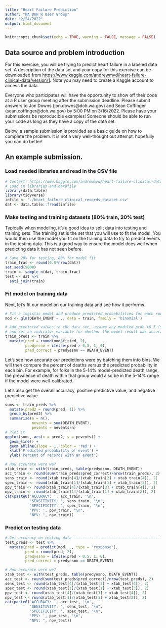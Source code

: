 ```yaml
---
title: "Heart Failure Prediction"
author: "WA DOH R User Group"
date: "2/24/2022"
output: html_document
---
```


```r
knitr::opts_chunk$set(echo = TRUE, warning = FALSE, message = FALSE)
```

## Data source and problem introduction

For this exercise, you will be trying to predict heart failure in a labeled data set. A description of the data set and your copy for this exercise can be downloaded from <https://www.kaggle.com/andrewmvd/heart-failure-clinical-data/version/1>. Note you may need to create a Kaggle account to access the data.

Everyone who participates will have the opportunity to show off their code at a R user group meeting after the submission deadline. Please submit answers to Jon Downs (jon.downs@doh.wa.gov) and Sean Coffinger (sean.coffinger@doh.wa.gov) by 5:00 PM on 3/16/2022. Please have your submissions be reproducible examples! Someone should be able to run your code as long as they have a copy of the data set.

Below, a sample submission is provided as a basic guide on how to complete the problem. It is not a very well-thought out attempt: hopefully you can do better!

## An example submission.

### Load needed libraries and read in the CSV file

```r
# Contest: https://www.kaggle.com/andrewmvd/heart-failure-clinical-data/version/1
# Load in libraries and datafile
library(data.table)
library(tidyverse)
infile <- './heart_failure_clinical_records_dataset.csv'
dat <- data.table::fread(infile)
```

### Make testing and training datasets (80% train, 20% test)

Typically when modeling, it's a good idea to split data into testing and training sets. The training set is the set that you will use to fit the model. You would then use the model you fit on the training data to try to predict events in the testing data. This is a good way to ensure the model does well when predicting data it has not seen before.

```r
# Save 20% for testing, 80% for model fit
train_frac <- round(0.8*nrow(dat))
set.seed(9000)
train <- sample_n(dat, train_frac)
test <- dat %>%
  anti_join(train)

```


### Fit model on training data

Next, let's fit our model on our training data and see how it performs

```r
# Fit a logistic model and produce predicted probabilities for each row
mod <- glm(DEATH_EVENT ~ ., data = train, family = 'binomial')

# Add predicted values to the data set, assume any modeled prob >0.5 is a yes,
# and set an indicator variable for whether the model result was accurate
train_preds <- train %>%
  mutate(pred = round(mod$fitted, 2),
         predyesno = ifelse(pred > 0.5, 1, 0),
         pred_correct = predyesno == DEATH_EVENT)

```

Let's see how accurate our predictions were by batching them into bins. We will then compare the percent of deaths versus the predicted probability in each bin. For example, for folks in the 5-14% model-predicted death range, the prevalence of death within that group would also be in the 5-14% range if the model were well-calibrated. 

Let's also get the overall accuracy, positive predictive value, and negative predictive value

```r
sums <- train_preds %>%
  mutate(pred2 = round(pred, 1)) %>%
  group_by(pred2) %>%
  summarize(n = n(),
            nevents = sum(DEATH_EVENT),
            pevents = nevents/n)
# Plot it
ggplot(sums, aes(x = pred2, y = pevents)) + 
  geom_line() +
  geom_abline(slope = 1, color = 'red') +
  xlab('Predicted probability of event') +
  ylab('Percent of records with an event')

# How accurate were we?
xtab_train <- with(train_preds, table(predyesno, DEATH_EVENT))
acc_train <- round(sum(train_preds$pred_correct)/nrow(train_preds), 2)
sens_train <- round(xtab_train[4]/(xtab_train[2] + xtab_train[4]), 2)
spec_train <- round(xtab_train[1]/(xtab_train[1] + xtab_train[3]), 2)
ppv_train <- round(xtab_train[4]/(xtab_train[3] + xtab_train[4]), 2)
npv_train <- round(xtab_train[1]/(xtab_train[1] + xtab_train[2]), 2)
cat(paste0('ACCURACY: ', acc_train, '\n',
           'SENSITIVITY: ', sens_train, "\n", 
           'SPECIFICITY: ', spec_train, "\n",
           'PPV: ', ppv_train, "\n",
           "NPV: ", npv_train))

```
### Predict on testing data

```r
# Get accuracy on testing data --------------------------------------------
test_preds <- test %>% 
  mutate(pred = predict(mod, ., type = 'response'),
         pred = round(pred, 2),
         predyesno = ifelse(pred > 0.5, 1, 0),
         pred_correct = predyesno == DEATH_EVENT)

# How accurate were we?
xtab_test <- with(test_preds, table(predyesno, DEATH_EVENT))
acc_test <- round(sum(test_preds$pred_correct)/nrow(test_preds), 2)
sens_test <- round(xtab_test[4]/(xtab_test[2] + xtab_test[4]), 2)
spec_test <- round(xtab_test[1]/(xtab_test[1] + xtab_test[3]), 2)
ppv_test <- round(xtab_test[4]/(xtab_test[3] + xtab_test[4]), 2)
npv_test <- round(xtab_test[1]/(xtab_test[1] + xtab_test[2]), 2)
cat(paste0('ACCURACY: ', acc_test, '\n',
           'SENSITIVITY: ', sens_test, "\n", 
           'SPECIFICITY: ', spec_test, "\n",
           'PPV: ', ppv_test, "\n",
           "NPV: ", npv_test))

```
